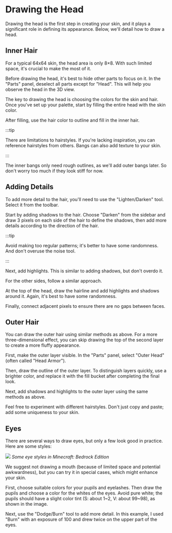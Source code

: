# Drawing the Head

Drawing the head is the first step in creating your skin, and it plays a significant role in defining its appearance. Below, we'll detail how to draw a head.

## Inner Hair

For a typical 64x64 skin, the head area is only 8×8. With such limited space, it's crucial to make the most of it.

Before drawing the head, it's best to hide other parts to focus on it. In the "Parts" panel, deselect all parts except for "Head". This will help you observe the head in the 3D view.

The key to drawing the head is choosing the colors for the skin and hair. Once you've set up your palette, start by filling the entire head with the skin color.

After filling, use the hair color to outline and fill in the inner hair.

:::tip

There are limitations to hairstyles. If you're lacking inspiration, you can reference hairstyles from others. Bangs can also add texture to your skin.

:::

The inner bangs only need rough outlines, as we'll add outer bangs later. So don't worry too much if they look stiff for now.

## Adding Details

To add more detail to the hair, you'll need to use the "Lighten/Darken" tool. Select it from the toolbar.

Start by adding shadows to the hair. Choose "Darken" from the sidebar and draw 3 pixels on each side of the hair to define the shadows, then add more details according to the direction of the hair.

:::tip

Avoid making too regular patterns; it's better to have some randomness. And don't overuse the noise tool.

:::

Next, add highlights. This is similar to adding shadows, but don't overdo it.

For the other sides, follow a similar approach.

At the top of the head, draw the hairline and add highlights and shadows around it. Again, it's best to have some randomness.

Finally, connect adjacent pixels to ensure there are no gaps between faces.

## Outer Hair

You can draw the outer hair using similar methods as above. For a more three-dimensional effect, you can skip drawing the top of the second layer to create a more fluffy appearance.

First, make the outer layer visible. In the "Parts" panel, select "Outer Head" (often called "Head Armor").

Then, draw the outline of the outer layer. To distinguish layers quickly, use a brighter color, and replace it with the fill bucket after completing the final look.

Next, add shadows and highlights to the outer layer using the same methods as above.

Feel free to experiment with different hairstyles. Don't just copy and paste; add some uniqueness to your skin.

## Eyes

There are several ways to draw eyes, but only a few look good in practice. Here are some styles:

![](eyes-in-mc-be.png)
*Some eye styles in Minecraft: Bedrock Edition*

We suggest not drawing a mouth (because of limited space and potential awkwardness), but you can try it in special cases, which might enhance your skin.

First, choose suitable colors for your pupils and eyelashes. Then draw the pupils and choose a color for the whites of the eyes. Avoid pure white; the pupils should have a slight color tint (S: about 1~2, V: about 99~98), as shown in the image.

Next, use the "Dodge/Burn" tool to add more detail. In this example, I used "Burn" with an exposure of 100 and drew twice on the upper part of the eyes.